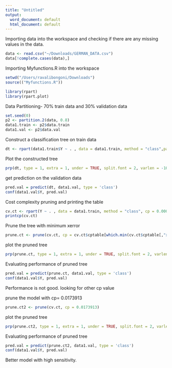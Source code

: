 ```yaml
---
title: "Untitled"
output:
  word_document: default
  html_document: default
---
```


Importing data into the workspace and checking if there are any missing values in the data.
```r
data <- read.csv("~/Downloads/GERMAN_DATA.csv")
data[!complete.cases(data),]
```

Importing Myfunctions.R into the workspace

```r
setwd("/Users/ravalibongoni/Downloads")
source(("Myfunctions.R"))
```


```r
library(rpart)
library(rpart.plot)
```

Data Partitioning- 70% train data and 30% validation data
```r
set.seed(0)
p2 <- partition.2(data, 0.8)
data1.train <- p2$data.train
data1.val <- p2$data.val
```

Construct a classification tree on train data

```r
dt <- rpart(data1.train$Y ~ . , data = data1.train, method = "class",parms = list(loss = matrix(c(0, 5,1, 0), nrow = 2)))
```

Plot the constructed tree
```r
prp(dt, type = 1, extra = 1, under = TRUE, split.font = 2, varlen = -10)
```



get prediction on the validation data

```r
pred.val = predict(dt, data1.val, type = 'class')
conf(data1.val$Y, pred.val) 
```

Cost complexity pruning and printing the table
```r
cv.ct <- rpart(Y ~ . , data = data1.train, method = "class", cp = 0.00001, minsplit = 5, xval = 5,parms = list(loss = matrix(c(0, 5,1, 0), nrow = 2)))
printcp(cv.ct)
```

Prune the tree with minimum xerror
```r
prune.ct <- prune(cv.ct, cp = cv.ct$cptable[which.min(cv.ct$cptable[,"xerror"]), "CP"])
```

plot the pruned tree
```r
prp(prune.ct, type = 1, extra = 1, under = TRUE, split.font = 2, varlen = -10)
```

Evaluating performance of pruned tree
```r
pred.val = predict(prune.ct, data1.val, type = 'class')
conf(data1.val$Y, pred.val)
```
Performance is not good. looking for other cp value

prune the model with cp= 0.0173913

```r
prune.ct2 <- prune(cv.ct, cp = 0.0173913)
```

plot the pruned tree
```r
prp(prune.ct2, type = 1, extra = 1, under = TRUE, split.font = 2, varlen = -10)
```

Evaluating performance of pruned tree
```r
pred.val = predict(prune.ct2, data1.val, type = 'class')
conf(data1.val$Y, pred.val)
```
Better model with high sensitivity.














